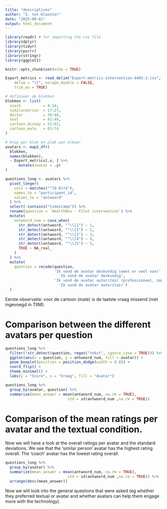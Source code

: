 ```yaml
---
title: "descriptives"
author: "I. ten Klooster"
date: "2025-09-01"
output: html_document
---
```


```r
library(readr) # for importing the csv file
library(dplyr)
library(tidyr)
library(purrr)
library(stringr)
library(ggplot2)
```


```r
knitr::opts_chunk$set(echo = TRUE)
```

```r

Export_metrics <- read_delim("Export-metrics-intervention-4405-2.csv", 
    delim = "\t", escape_double = FALSE, 
    trim_ws = TRUE)

# definieer de blokken
blokken <- list(
  coach          = 4:14,
  similarperson  = 17:27,
  doctor         = 30:40,
  text           = 43:49,
  cartoon_disney = 52:62,
  cartoon_male   = 65:74
)

# knip per blok en plak aan elkaar
avatars <- map2_dfr(
  blokken,
  names(blokken),
  ~ Export_metrics[.x, ] %>%
      mutate(avatar = .y)
)

```

```r
questions_long <- avatars %>%
  pivot_longer(
    cols = matches("^[0-9]+$"),
    names_to = "participant_id",
    values_to = "antwoord"
  ) %>%
  select(-contains("timestamp")) %>%
  rename(question = `HealthBox - Pilot intervention`) %>%
  mutate(
    antwoord_num = case_when(
      str_detect(antwoord, "^\\[1") ~ 1,
      str_detect(antwoord, "^\\[2") ~ 2,
      str_detect(antwoord, "^\\[3") ~ 3,
      str_detect(antwoord, "^\\[4") ~ 4,
      str_detect(antwoord, "^\\[5") ~ 5,
      TRUE ~ NA_real_
    )
  ) %>%
  mutate(
    question = recode(question,
                      'Ik vond de avatar deskundig (weet er veel van)' =
                        'Ik vond de avatar deskundig',
                      'Ik vond de avatar autoritair (professioneel, zegt wat ik moet doen)' =
                        'Ik vond de avatar autoritair')
  )
```

Eerste observatie: voor de cartoon (male) is de laatste vraag missend (niet ingevoegd in TIIM).

# Comparison between the different avatars per question
```r
questions_long %>%
  filter(!str_detect(question, regex("tekst", ignore_case = TRUE))) %>%  # filter vragen die 'tekst' bevatten
  ggplot(aes(x = question, y = antwoord_num, fill = avatar)) +
  geom_boxplot(position = position_dodge(width = 0.8)) +
  coord_flip() +
  theme_minimal() +
  labs(y = "Score", x = "Vraag", fill = "Avatar")
```

```r
questions_long %>%
  group_by(avatar, question) %>%
  summarize(mean_answer = mean(antwoord_num, na.rm = TRUE),
                            std = sd(antwoord_num ,na.rm = TRUE))
```

# Comparison of the mean ratings per avatar and the textual condition.
Now we will have a look at the overall ratings per avatar and the standard deviations. We see that the 'similar person' avatar has the highest rating overall. The 'coach' avatar has the lowest rating overall.

```r
questions_long %>%
  group_by(avatar) %>%
  summarize(mean_answer = mean(antwoord_num, na.rm = TRUE),
                            std = sd(antwoord_num ,na.rm = TRUE)) %>%
  arrange(desc(mean_answer))
```

Now we will look into the general questions that were asked (eg whether they preferred textual or avatar and whether avatars can help them engage more with the technology).



